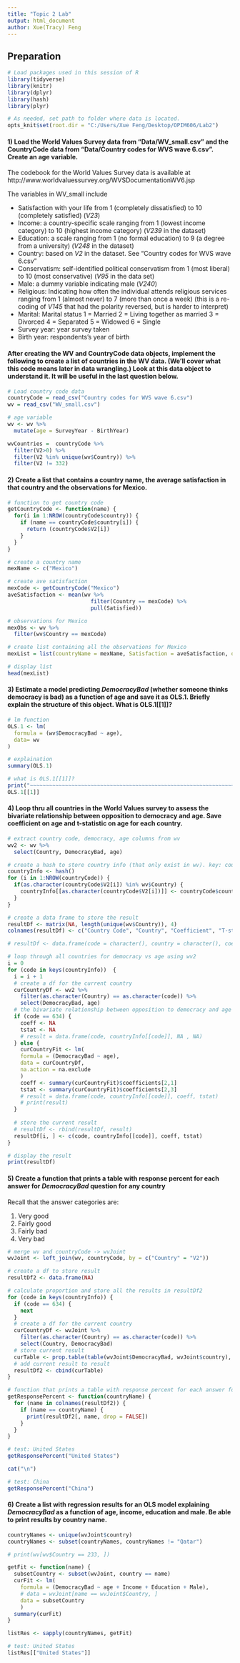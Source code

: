 ```yaml
---
title: "Topic 2 Lab"
output: html_document
author: Xue(Tracy) Feng
---
```


## Preparation

```r
# Load packages used in this session of R
library(tidyverse)
library(knitr)
library(dplyr)
library(hash)
library(plyr)

# As needed, set path to folder where data is located.
opts_knit$set(root.dir = "C:/Users/Xue Feng/Desktop/OPIM606/Lab2")
```


#### 1) Load the World Values Survey data from "Data/WV_small.csv" and the CountryCode data from "Data/Country codes for WVS wave 6.csv". Create an age variable.

The codebook for the World Values Survey data is available at 
http://www.worldvaluessurvey.org/WVSDocumentationWV6.jsp

The variables in WV_small include

- Satisfaction with your life from 1 (completely dissatisfied) to 10 (completely satisfied) (*V23*)
- Income: a country-specific scale ranging from 1 (lowest income category) to 10 (highest income category) (*V239* in the dataset)
- Education: a scale ranging from 1 (no formal education) to 9 (a degree from a university) (*V248* in the dataset)
- Country: based on *V2* in the dataset.  See “Country codes for WVS wave 6.csv”
- Conservatism: self-identified political conservatism from 1 (most liberal) to 10 (most conservative) (*V95* in the data set)
- Male: a dummy variable indicating male (*V240*)
- Religious: Indicating how often the individual attends religious services ranging from 1 (almost never) to 7 (more than once a week) (this is a re-coding of *V145* that had the polarity reversed, but is harder to interpret)
- Marital: Marital status 1 = Married 2 = Living together as married 3 = Divorced 4 = Separated 5 = Widowed 6 = Single
- Survey year: year survey taken
- Birth year: respondents's year of birth

#### **After** creating the WV and CountryCode data objects, implement the following to create a list of countries in the WV data.  (We'll cover what this code means later in data wrangling.)  Look at this data object to understand it.  It will be useful in the last question below.

```r
# Load country code data
countryCode = read_csv("Country codes for WVS wave 6.csv")
wv = read_csv("WV_small.csv")

# age variable
wv <- wv %>%
  mutate(age = SurveyYear - BirthYear)

wvCountries =  countryCode %>% 
  filter(V2>0) %>%
  filter(V2 %in% unique(wv$Country)) %>%
  filter(V2 != 332)
```

#### 2) Create a list that contains a country name, the average satisfaction in that country and the observations for Mexico.

```r

# function to get country code
getCountryCode <- function(name) {
  for(i in 1:NROW(countryCode$country)) {
    if (name == countryCode$country[i]) {
      return (countryCode$V2[i])
    }
  }
}

# create a country name
mexName <- c("Mexico")

# create ave satisfaction
mexCode <- getCountryCode("Mexico")
aveSatisfaction <- mean(wv %>%
                          filter(Country == mexCode) %>%
                          pull(Satisfied))

# observations for Mexico
mexObs <- wv %>%
  filter(wv$Country == mexCode)

# create list containing all the observations for Mexico
mexList = list(countryName = mexName, Satisfaction = aveSatisfaction, observations = mexObs)

# display list
head(mexList)
```

#### 3) Estimate a model predicting *DemocracyBad* (whether someone thinks democracy is bad) as a function of age and save it as OLS.1.  Briefly explain the structure of this object. What is OLS.1[[1]]?

```r

# lm function
OLS.1 <- lm(
  formula = (wv$DemocracyBad ~ age),
  data= wv
)

# explaination
summary(OLS.1)

# what is OLS.1[[1]]?
print("~~~~~~~~~~~~~~~~~~~~~~~~~~~~~~~~~~~~~~~~~~~~~~~~~~~~~~~~~~~~~~~~~~")
OLS.1[[1]]
```
#### 4) Loop thru all countries in the World Values survey to assess the bivariate relationship between opposition to democracy and age. Save coefficient on age and t-statistic on age for each country.

```r

# extract country code, democracy, age columns from wv
wv2 <- wv %>%
  select(Country, DemocracyBad, age)

# create a hash to store country info (that only exist in wv). key: country code, value: country name
countryInfo <- hash()
for (i in 1:NROW(countryCode)) {
  if(as.character(countryCode$V2[i]) %in% wv$Country) {
    countryInfo[[as.character(countryCode$V2[i])]] <- countryCode$country[i]
  }
}

# create a data frame to store the result
resultDf <- matrix(NA, length(unique(wv$Country)), 4)
colnames(resultDf) <- c("Country Code", "Country", "Coefficient", "T-statistic")

# resultDf <- data.frame(code = character(), country = character(), coeff = double(), tstat = double())

# loop through all countries for democracy vs age using wv2
i = 0
for (code in keys(countryInfo))  {
  i = i + 1
  # create a df for the current country
  curCountryDf <- wv2 %>%
    filter(as.character(Country) == as.character(code)) %>%
    select(DemocracyBad, age)
  # the bivariate relationship between opposition to democracy and age
  if (code == 634) {
    coeff <- NA
    tstat <- NA
    # result = data.frame(code, countryInfo[[code]], NA , NA)
  } else {
    curCountryFit <- lm(
    formula = (DemocracyBad ~ age),
    data = curCountryDf,
    na.action = na.exclude
    )
    coeff <- summary(curCountryFit)$coefficients[2,1]
    tstat <- summary(curCountryFit)$coefficients[2,3]
    # result = data.frame(code, countryInfo[[code]], coeff, tstat)
    # print(result)
  }
  
  # store the current result
  # resultDf <- rbind(resultDf, result)
  resultDf[i, ] <- c(code, countryInfo[[code]], coeff, tstat)
}

# display the result
print(resultDf)
```


#### 5) Create a function that prints a table with response percent for each answer for *DemocracyBad* question for any country

Recall that the answer categories are:

1. Very good
2. Fairly good
3. Fairly bad
4. Very bad  

```r

# merge wv and countryCode -> wvJoint
wvJoint <- left_join(wv, countryCode, by = c("Country" = "V2"))

# create a df to store result
resultDf2 <- data.frame(NA)

# calculate proportion and store all the results in resultDf2
for (code in keys(countryInfo)) {
  if (code == 634) {
    next
  }
  # create a df for the current country
  curCountryDf <- wvJoint %>%
    filter(as.character(Country) == as.character(code)) %>%
    select(Country, DemocracyBad)
  # store current result
  curTable <- prop.table(table(wvJoint$DemocracyBad, wvJoint$country), margin = 2) * 100
  # add current result to result
  resultDf2 <- cbind(curTable)
}

# function that prints a table with response percent for each answer for *DemocracyBad* question for any country
getResponsePercent <- function(countryName) {
  for (name in colnames(resultDf2)) {
    if (name == countryName) {
      print(resultDf2[, name, drop = FALSE])
    }
  }
}

# test: United States
getResponsePercent("United States")

cat("\n")

# test: China
getResponsePercent("China")

```

#### 6) Create a list with regression results for an OLS model explaining *DemocracyBad* as a function of age, income, education and male.  Be able to print results by country name.

```r

countryNames <- unique(wvJoint$country)
countryNames <- subset(countryNames, countryNames != "Qatar")

# print(wv[wv$Country == 233, ])

getFit <- function(name) {
  subsetCountry <- subset(wvJoint, country == name)
  curFit <- lm(
    formula = (DemocracyBad ~ age + Income + Education + Male),
    # data = wvJoint[name == wvJoint$Country, ]
    data = subsetCountry
    )
  summary(curFit)
}

listRes <- sapply(countryNames, getFit)

# test: United States
listRes[["United States"]]

```
